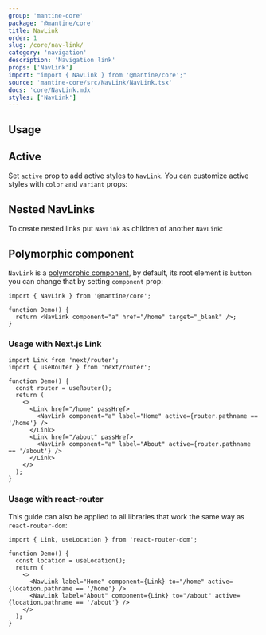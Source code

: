 ```yaml
---
group: 'mantine-core'
package: '@mantine/core'
title: NavLink
order: 1
slug: /core/nav-link/
category: 'navigation'
description: 'Navigation link'
props: ['NavLink']
import: "import { NavLink } from '@mantine/core';"
source: 'mantine-core/src/NavLink/NavLink.tsx'
docs: 'core/NavLink.mdx'
styles: ['NavLink']
---
```



## Usage

<Demo data={NavLinkDemos.usage} />

## Active

Set `active` prop to add active styles to `NavLink`. You can customize active styles with `color` and `variant` props:

<Demo data={NavLinkDemos.active} />

## Nested NavLinks

To create nested links put `NavLink` as children of another `NavLink`:

<Demo data={NavLinkDemos.nested} />

## Polymorphic component

`NavLink` is a [polymorphic component](/guide/polymorphic/), by default, its root element is `button`
you can change that by setting `component` prop:

```tsx
import { NavLink } from '@mantine/core';

function Demo() {
  return <NavLink component="a" href="/home" target="_blank" />;
}
```

### Usage with Next.js Link

```tsx
import Link from 'next/router';
import { useRouter } from 'next/router';

function Demo() {
  const router = useRouter();
  return (
    <>
      <Link href="/home" passHref>
        <NavLink component="a" label="Home" active={router.pathname == '/home'} />
      </Link>
      <Link href="/about" passHref>
        <NavLink component="a" label="About" active={router.pathname == '/about'} />
      </Link>
    </>
  );
}
```

### Usage with react-router

This guide can also be applied to all libraries that work the same way as `react-router-dom`:

```tsx
import { Link, useLocation } from 'react-router-dom';

function Demo() {
  const location = useLocation();
  return (
    <>
      <NavLink label="Home" component={Link} to="/home" active={location.pathname == '/home'} />
      <NavLink label="About" component={Link} to="/about" active={location.pathname == '/about'} />
    </>
  );
}
```
